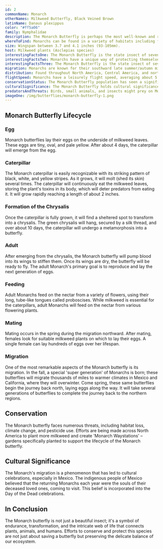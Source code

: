 ---
id: 2
commonName: Monarch
otherNames: Milkweed Butterfly, Black Veined Brown
latinName: Danaus plexippus
color: "#ff5a06"
family: Nymphalidae
description: The Monarch Butterfly is perhaps the most well-known and recognized butterfly in North America. It is known for its striking orange and black wings and its incredible long-distance migration. The Monarch undertakes a multi-generational migration from Canada to Mexico and back.
whereToFind: Monarchs can be found in a variety of habitats including fields, meadows, prairies, urban and suburban parks, gardens, and roadsides.
size: Wingspan between 3.7 and 4.1 inches (93-105mm).
host: Milkweed plants (Asclepias species)
interestingFactsOne: The Monarch Butterfly is the state insect of seven US states. Alabama, Idaho, Illinois, Minnesota, Texas, Vermont, and West Virginia.
interestingFactsTwo: Monarchs have a unique way of protecting themselves. They store toxins from the milkweed they consume as caterpillars, making them poisonous to predators.
interestingFactsThree: The Monarch Butterfly is the state insect of seven US states. Alabama, Idaho, Illinois, Minnesota, Texas, Vermont, and West Virginia.
migration: Monarchs are known for their southward late summer/autumn migration from the United States and southern Canada to Mexico and coastal California, and northward return in spring.
distribution: Found throughout North America, Central America, and northern parts of South America. They have also been spotted in parts of Europe, Australia, and other regions.
flightSpeed: Monarchs have a leisurely flight speed, averaging about 5.5 mph.
conservationStatus: The Monarch Butterfly population has seen a significant decline in recent years due to habitat loss, pesticides, and other factors. Conservation efforts are ongoing to protect and restore their numbers.
culturalSignificance: The Monarch Butterfly holds cultural significance in various regions, especially in Mexico, where the Day of the Dead celebrations include the belief that Monarchs represent the souls of the departed.
predatorsAndThreats: Birds, small animals, and insects might prey on Monarchs. However, their toxic nature due to milkweed consumption deters many potential predators.
imageOne: /img/butterflies/monarch-butterfly-1.png
---
## Monarch Butterfly Lifecycle

### Egg
Monarch butterflies lay their eggs on the underside of milkweed leaves. These eggs are tiny, oval, and pale yellow. After about 4 days, the caterpillar will emerge from the egg.

### Caterpillar
The Monarch caterpillar is easily recognizable with its striking pattern of black, white, and yellow stripes. As it grows, it will molt (shed its skin) several times. The caterpillar will continuously eat the milkweed leaves, storing the plant's toxins in its body, which will deter predators from eating it. It will grow rapidly reaching a length of about 2 inches.

### Formation of the Chrysalis
Once the caterpillar is fully grown, it will find a sheltered spot to transform into a chrysalis. The green chrysalis will hang, secured by a silk thread, and over about 10 days, the caterpillar will undergo a metamorphosis into a butterfly.

### Adult

After emerging from the chrysalis, the Monarch butterfly will pump blood into its wings to stiffen them. Once its wings are dry, the butterfly will be ready to fly. The adult Monarch's primary goal is to reproduce and lay the next generation of eggs.

### Feeding
Adult Monarchs feed on the nectar from a variety of flowers, using their long, tube-like tongues called proboscises. While milkweed is essential for the caterpillars, adult Monarchs will feed on the nectar from various flowering plants.

### Mating
Mating occurs in the spring during the migration northward. After mating, females look for suitable milkweed plants on which to lay their eggs. A single female can lay hundreds of eggs over her lifespan.

### Migration
One of the most remarkable aspects of the Monarch butterfly is its migration. In the fall, a special 'super generation' of Monarchs is born; these butterflies will migrate thousands of miles to warmer climates in Mexico and California, where they will overwinter. Come spring, these same butterflies begin the journey back north, laying eggs along the way. It will take several generations of butterflies to complete the journey back to the northern regions.

## Conservation
The Monarch butterfly faces numerous threats, including habitat loss, climate change, and pesticide use. Efforts are being made across North America to plant more milkweed and create 'Monarch Waystations' – gardens specifically planted to support the lifecycle of the Monarch butterfly.

## Cultural Significance
The Monarch's migration is a phenomenon that has led to cultural celebrations, especially in Mexico. The indigenous people of Mexico believed that the returning Monarchs each year were the souls of their deceased loved ones, coming to visit. This belief is incorporated into the Day of the Dead celebrations.

## In Conclusion
The Monarch butterfly is not just a beautiful insect; it's a symbol of endurance, transformation, and the intricate web of life that connects plants, animals, and humans. Efforts to conserve and protect this species are not just about saving a butterfly but preserving the delicate balance of our ecosystem.

